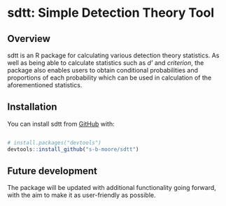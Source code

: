 # sdtt: Simple Detection Theory Tool

## Overview
sdtt is an R package for calculating various detection theory statistics. As well as being able to calculate statistics such as *d'* and *criterion*, the package also enables users to obtain conditional probabilities and proportions of each probability which can be used in calculation of the aforementioned statistics.

## Installation
You can install sdtt from [GitHub](github.com) with:

``` r

# install.packages("devtools")
devtools::install_github("s-b-moore/sdtt")
```

## Future development
The package will be updated with additional functionality going forward, with the aim to make it as user-friendly as possible.
